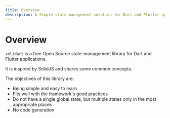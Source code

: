 ```yaml
---
title: Overview
description: A Simple state-management solution for Dart and Flutter applications inspired by SolidJS
---
```


# Overview

`solidart` is a free Open Source state-management library for Dart and Flutter applications.

It is inspired by SolidJS and shares some common concepts.

The objectives of this library are:
- Being simple and easy to learn
- Fits well with the framework's good practices
- Do not have a single global state, but multiple states only in the most appropriate places
- No code generation


